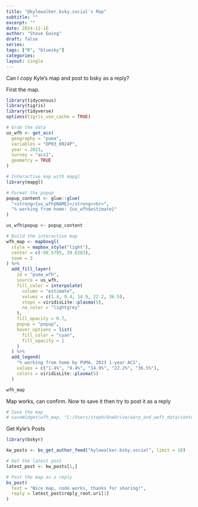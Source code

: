 ```yaml
---
title: "@kylewalker.bsky.social's Map"
subtitle: ""
excerpt: ""
date: 2024-11-16
author: "Steve Ewing"
draft: false
series:
tags: ["R", "bluesky"]
categories:
layout: single
---
```


Can I copy Kyle's map and post to bsky as a reply?

First the map.
```r
library(tidycensus)
library(tigris)
library(tidyverse)
options(tigris_use_cache = TRUE)

# Grab the data
us_wfh <- get_acs(
  geography = "puma",
  variables = "DP03_0024P",
  year = 2023,
  survey = "acs1",
  geometry = TRUE
) 

# Interactive map with mapgl
library(mapgl)

# Format the popup
popup_content <- glue::glue(
  "<strong>{us_wfh$NAME}</strong><br>",
  "% working from home: {us_wfh$estimate}"
)

us_wfh$popup <- popup_content

# Build the interactive map
wfh_map <- mapboxgl(
  style = mapbox_style("light"), 
  center = c(-98.5795, 39.8283), 
  zoom = 3
) %>%
  add_fill_layer(
    id = "puma_wfh",
    source = us_wfh,
    fill_color = interpolate(
      column = "estimate",
      values = c(1.4, 9.4, 14.9, 22.2, 36.5),
      stops = viridisLite::plasma(5),
      na_color = "lightgrey"
    ),
    fill_opacity = 0.7,
    popup = "popup", 
    hover_options = list(
      fill_color = "cyan",
      fill_opacity = 1
    )
  ) %>%
  add_legend(
    "% working from home by PUMA, 2023 1-year ACS",
    values = c("1.4%", "9.4%", "14.9%", "22.2%", "36.5%"),
    colors = viridisLite::plasma(5)
  )

wfh_map
```

Map works, can confirm. Now to save it then try to post it as a reply

```r
# Save the map
# saveWidget(wfh_map, "C:/Users/steph/OneDrive/warp_and_weft_data/content/blog/k_walker_map/map.html", selfcontained = TRUE)
```

Get Kyle's Posts

```r
library(bskyr)

kw_posts <- bs_get_author_feed("kylewalker.bsky.social", limit = 10)

# Get the latest post
latest_post <- kw_posts[1,]

# Post the map as a reply
bs_post(
  text = "Nice map, code works, thanks for sharing!",
  reply = latest_post$reply_root.uri[1]
)
```

